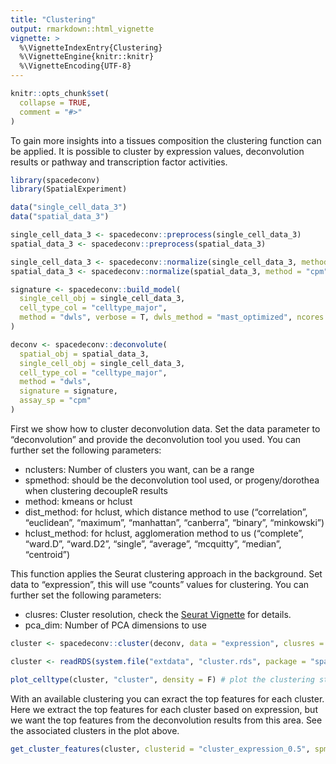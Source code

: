```yaml
---
title: "Clustering"
output: rmarkdown::html_vignette
vignette: >
  %\VignetteIndexEntry{Clustering}
  %\VignetteEngine{knitr::knitr}
  %\VignetteEncoding{UTF-8}
---
```

```r
knitr::opts_chunk$set(
  collapse = TRUE,
  comment = "#>"
)
```

To gain more insights into a tissues composition the clustering function can be applied. It is possible to cluster by expression values, deconvolution results or pathway and transcription factor activities. 

```r
library(spacedeconv)
library(SpatialExperiment)

data("single_cell_data_3")
data("spatial_data_3")
```

```r
single_cell_data_3 <- spacedeconv::preprocess(single_cell_data_3)
spatial_data_3 <- spacedeconv::preprocess(spatial_data_3)

single_cell_data_3 <- spacedeconv::normalize(single_cell_data_3, method = "cpm")
spatial_data_3 <- spacedeconv::normalize(spatial_data_3, method = "cpm")
```

```r
signature <- spacedeconv::build_model(
  single_cell_obj = single_cell_data_3,
  cell_type_col = "celltype_major",
  method = "dwls", verbose = T, dwls_method = "mast_optimized", ncores = 10
)
```

```r
deconv <- spacedeconv::deconvolute(
  spatial_obj = spatial_data_3,
  single_cell_obj = single_cell_data_3,
  cell_type_col = "celltype_major",
  method = "dwls",
  signature = signature,
  assay_sp = "cpm"
)
```

First we show how to cluster deconvolution data. Set the data parameter to "deconvolution" and provide the deconvolution tool you used. You can further set the following parameters: 

* nclusters: Number of clusters you want, can be a range
* spmethod: should be the deconvolution tool used, or progeny/dorothea when clustering decoupleR results
* method: kmeans or hclust
* dist_method: for hclust, which distance method to use ("correlation", "euclidean", "maximum", "manhattan", "canberra", "binary", "minkowski")
* hclust_method: for hclust, agglomeration method to us ("complete", "ward.D", "ward.D2", "single", "average", "mcquitty", "median", "centroid")

This function applies the Seurat clustering approach in the background. Set data to "expression", this will use "counts" values for clustering. You can further set the following parameters: 

* clusres: Cluster resolution, check the [Seurat Vignette](https://satijalab.org/seurat/articles/pbmc3k_tutorial.html) for details.
* pca_dim: Number of PCA dimensions to use

```r
cluster <- spacedeconv::cluster(deconv, data = "expression", clusres = 0.5)
```

```r
cluster <- readRDS(system.file("extdata", "cluster.rds", package = "spacedeconv"))
```

```r
plot_celltype(cluster, "cluster", density = F) # plot the clustering stored in this object
```


With an available clustering you can exract the top features for each cluster. Here we extract the top features for each cluster based on expression, but we want the top features from the deconvolution results from this area. See the associated clusters in the plot above. 

```r
get_cluster_features(cluster, clusterid = "cluster_expression_0.5", spmethod = "dwls")
```

